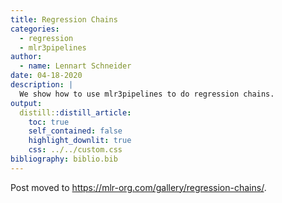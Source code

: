 ```yaml
---
title: Regression Chains
categories:
  - regression
  - mlr3pipelines
author:
  - name: Lennart Schneider
date: 04-18-2020
description: |
  We show how to use mlr3pipelines to do regression chains.
output:
  distill::distill_article:
    toc: true
    self_contained: false
    highlight_downlit: true
    css: ../../custom.css
bibliography: biblio.bib
---
```


Post moved to [https://mlr-org.com/gallery/regression-chains/](mlr-org.com/gallery/regression-chains/).
